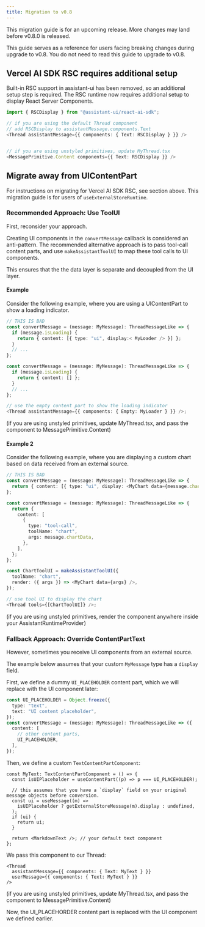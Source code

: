 ```yaml
---
title: Migration to v0.8
---
```



<Callout>
  This migration guide is for an upcoming release. More changes may land before
  v0.8.0 is released.
</Callout>

This guide serves as a reference for users facing breaking changes during upgrade to v0.8. You do not need to read this guide to upgrade to v0.8.

## Vercel AI SDK RSC requires additional setup

Built-in RSC support in assistant-ui has been removed, so an additional setup step is required.
The RSC runtime now requires additional setup to display React Server Components.

```ts
import { RSCDisplay } from "@assistant-ui/react-ai-sdk";

// if you are using the default Thread component
// add RSCDisplay to assistantMessage.components.Text
<Thread assistantMessage={{ components: { Text: RSCDisplay } }} />


// if you are using unstyled primitives, update MyThread.tsx
<MessagePrimitive.Content components={{ Text: RSCDisplay }} />
```

## Migrate away from UIContentPart

For instructions on migrating for Vercel AI SDK RSC, see section above.
This migration guide is for users of `useExternalStoreRuntime`.

### Recommended Approach: Use ToolUI

First, reconsider your approach.

Creating UI components in the `convertMessage` callback is considered an anti-pattern.
The recommended alternative approach is to pass tool-call content parts, and use `makeAssistantToolUI` to map these tool calls to UI components.

This ensures that the the data layer is separate and decoupled from the UI layer.

#### Example

Consider the following example, where you are using a UIContentPart to show a loading indicator.

```ts title="bad.ts"
// THIS IS BAD
const convertMessage = (message: MyMessage): ThreadMessageLike => {
  if (message.isLoading) {
    return { content: [{ type: "ui", display:< MyLoader /> }] };
  }
  // ...
};
```

```ts title="good.ts"
const convertMessage = (message: MyMessage): ThreadMessageLike => {
  if (message.isLoading) {
    return { content: [] };
  }
  // ...
};

// use the empty content part to show the loading indicator
<Thread assistantMessage={{ components: { Empty: MyLoader } }} />;
```

(if you are using unstyled primitives, update MyThread.tsx, and pass the component to MessagePrimitive.Content)

#### Example 2

Consider the following example, where you are displaying a custom chart based on data received from an external source.

```ts title="bad.ts"
// THIS IS BAD
const convertMessage = (message: MyMessage): ThreadMessageLike => {
  return { content: [{ type: "ui", display: <MyChart data={message.chartData} /> }] };
};
```

```ts title="good.ts"
const convertMessage = (message: MyMessage): ThreadMessageLike => {
  return {
    content: [
      {
        type: "tool-call",
        toolName: "chart",
        args: message.chartData,
      },
    ],
  };
};

const ChartToolUI = makeAssistantToolUI({
  toolName: "chart",
  render: ({ args }) => <MyChart data={args} />,
});

// use tool UI to display the chart
<Thread tools={[ChartToolUI]} />;
```

(if you are using unstyled primitives, render the <ChartToolUI /> component anywhere inside your AssistantRuntimeProvider)

### Fallback Approach: Override ContentPartText

However, sometimes you receive UI components from an external source.

The example below assumes that your custom `MyMessage` type has a `display` field.

First, we define a dummy `UI_PLACEHOLDER` content part, which we will replace with the UI component later:

```ts
const UI_PLACEHOLDER = Object.freeze({
  type: "text",
  text: "UI content placeholder",
});
const convertMessage = (message: MyMessage): ThreadMessageLike => ({
  content: [
    // other content parts,
    UI_PLACEHOLDER,
  ],
});
```

Then, we define a custom `TextContentPartComponent`:

```tsx
const MyText: TextContentPartComponent = () => {
  const isUIPlaceholder = useContentPart((p) => p === UI_PLACEHOLDER);

  // this assumes that you have a `display` field on your original message objects before conversion.
  const ui = useMessage((m) =>
    isUIPlaceholder ? getExternalStoreMessage(m).display : undefined,
  );
  if (ui) {
    return ui;
  }

  return <MarkdownText />; // your default text component
};
```

We pass this component to our Thread:

```tsx
<Thread
  assistantMessage={{ components: { Text: MyText } }}
  userMessage={{ components: { Text: MyText } }}
/>
```

(if you are using unstyled primitives, update MyThread.tsx, and pass the component to MessagePrimitive.Content)

Now, the UI_PLACEHORDER content part is replaced with the UI component we defined earlier.
